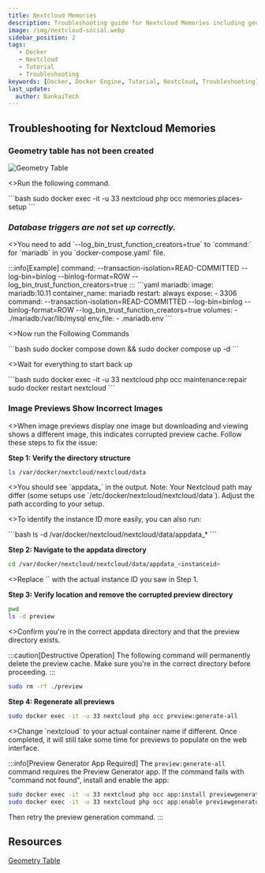 ```yaml
---
title: Nextcloud Memories
description: Troubleshooting guide for Nextcloud Memories including geometry table setup, database triggers, and image preview issues.
image: /img/nextcloud-social.webp
sidebar_position: 2
tags:
   - Docker
   - Nextcloud
   - Tutorial
   - Troubleshooting
keywords: [Docker, Docker Engine, Tutorial, Nextcloud, Troubleshooting]
last_update:
  author: BankaiTech
---
```


## Troubleshooting for Nextcloud Memories

### Geometry table has not been created

![Geometry Table](/img/nextcloud/Troubleshooting/GeoTable.jpg)
<p>
<>Run the following command.</>
</p>
```bash
sudo docker exec -it -u 33 nextcloud php occ memories:places-setup
```

### ***Database triggers are not set up correctly.***

<p>
<>You need to add `--log_bin_trust_function_creators=true` to `command:` for `mariadb` in you `docker-compose.yaml` file.</>
</p>
:::info[Example]
command: --transaction-isolation=READ-COMMITTED --log-bin=binlog --binlog-format=ROW --log_bin_trust_function_creators=true
:::
```yaml
  mariadb:
    image: mariadb:10.11
    container_name: mariadb
    restart: always
    expose:
      - 3306
    command: --transaction-isolation=READ-COMMITTED --log-bin=binlog --binlog-format=ROW --log_bin_trust_function_creators=true
    volumes:
      - ./mariadb:/var/lib/mysql
    env_file:
      - .mariadb.env
```
<p>
<>Now run the Following Commands</>
</p>
```bash
sudo docker compose down && sudo docker compose up -d
```
<p>
<>Wait for everything to start back up</>
</p>
```bash
sudo docker exec -it -u 33 nextcloud php occ maintenance:repair
sudo docker restart nextcloud
```

### **Image Previews Show Incorrect Images**

<p>
<>When image previews display one image but downloading and viewing shows a different image, this indicates corrupted preview cache. Follow these steps to fix the issue:</>
</p>

**Step 1: Verify the directory structure**
```bash
ls /var/docker/nextcloud/nextcloud/data
```
<p>
<>You should see `appdata_<instanceid>` in the output. Note: Your Nextcloud path may differ (some setups use `/etc/docker/nextcloud/nextcloud/data`). Adjust the path according to your setup.</>
</p>

<p>
<>To identify the instance ID more easily, you can also run:</>
</p>
```bash
ls -d /var/docker/nextcloud/nextcloud/data/appdata_*
```

**Step 2: Navigate to the appdata directory**
```bash
cd /var/docker/nextcloud/nextcloud/data/appdata_<instanceid>
```
<p>
<>Replace `<instanceid>` with the actual instance ID you saw in Step 1.</>
</p>

**Step 3: Verify location and remove the corrupted preview directory**
```bash
pwd
ls -d preview
```
<p>
<>Confirm you're in the correct appdata directory and that the preview directory exists.</>
</p>

:::caution[Destructive Operation]
The following command will permanently delete the preview cache. Make sure you're in the correct directory before proceeding.
:::

```bash
sudo rm -rf ./preview
```

**Step 4: Regenerate all previews**
```bash
sudo docker exec -it -u 33 nextcloud php occ preview:generate-all
```
<p>
<>Change `nextcloud` to your actual container name if different. Once completed, it will still take some time for previews to populate on the web interface.</>
</p>

:::info[Preview Generator App Required]
The `preview:generate-all` command requires the Preview Generator app. If the command fails with "command not found", install and enable the app:
```bash
sudo docker exec -it -u 33 nextcloud php occ app:install previewgenerator
sudo docker exec -it -u 33 nextcloud php occ app:enable previewgenerator
```
Then retry the preview generation command.
:::

## **Resources**
[Geometry Table](https://memories.gallery/troubleshooting/#trigger-compatibility-mode)


<BuyMeACoffeeButton />
